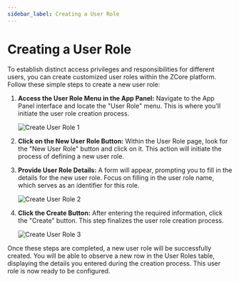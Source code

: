 ```yaml
---
sidebar_label: Creating a User Role
---
```


# Creating a User Role

To establish distinct access privileges and responsibilities for different users, you can create customized user roles within the ZCore platform. Follow these simple steps to create a new user role:

1. **Access the User Role Menu in the App Panel:**
   Navigate to the App Panel interface and locate the "User Role" menu. This is where you'll initiate the user role creation process.

   ![Create User Role 1](/img/user-roles/creating-a-user-role1.png)

2. **Click on the New User Role Button:**
   Within the User Role page, look for the "New User Role" button and click on it. This action will initiate the process of defining a new user role.

3. **Provide User Role Details:**
   A form will appear, prompting you to fill in the details for the new user role. Focus on filling in the user role name, which serves as an identifier for this role.

   ![Create User Role 2](/img/user-roles/creating-a-user-role2.png)

4. **Click the Create Button:**
   After entering the required information, click the "Create" button. This step finalizes the user role creation process.

   ![Create User Role 3](/img/user-roles/creating-a-user-role3.png)

Once these steps are completed, a new user role will be successfully created. You will be able to observe a new row in the User Roles table, displaying the details you entered during the creation process. This user role is now ready to be configured.